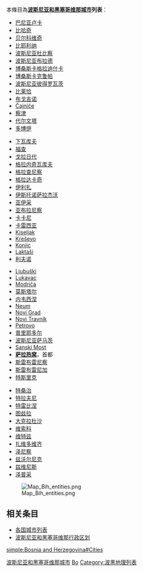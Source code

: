 本條目為'''[[波斯尼亚和黑塞哥维那|波斯尼亚和黑塞哥维那]][[城市|城市]]列表'''：

{{col-begin}}
{{col-break}}
*[[巴尼亚卢卡|巴尼亚卢卡]]
*[[比哈奇|比哈奇]]
*[[贝尔科维奇|贝尔科维奇]]
*[[比耶利纳|比耶利纳]]
*[[波斯尼亚杜比察|波斯尼亚杜比察]]
*[[波斯尼亚布拉德|波斯尼亚布拉德]]
*[[博桑斯卡格拉迪什卡|博桑斯卡格拉迪什卡]]
*[[博桑斯卡克鲁帕|博桑斯卡克鲁帕]]
*[[波斯尼亚彼得罗瓦茨|波斯尼亚彼得罗瓦茨]]
*[[比莱恰|比莱恰]]
*[[布戈吉诺|布戈吉诺]]
*[[Čajniče|Čajniče]]
*[[察津|察津]]
*[[代尔文塔|代尔文塔]]
*[[多博伊|多博伊]]
{{col-break}}
*[[下瓦库夫|下瓦库夫]]
*[[福查|福查]]
*[[戈拉日代|戈拉日代]]
*[[格拉内奇瓦库夫|格拉内奇瓦库夫]]
*[[格拉查尼察|格拉查尼察]]
*[[格拉达卡奇|格拉达卡奇]]
*[[伊利扎|伊利扎]]
*[[伊斯托诺萨拉杰沃|伊斯托诺萨拉杰沃]]
*[[亚伊采|亚伊采]]
*[[亚布拉尼察|亚布拉尼察]]
*[[卡卡尼|卡卡尼]]
*[[卡雷西亚|卡雷西亚]]
*[[Kiseljak|Kiseljak]]
*[[Kreševo|Kreševo]]
*[[Konjic|Konjic]]
*[[Laktaši|Laktaši]]
*[[利夫诺|利夫诺]]
{{col-break}}
*[[Ljubuški|Ljubuški]]
*[[Lukavac|Lukavac]]
*[[Modriča|Modriča]]
*[[莫斯塔尔|莫斯塔尔]]
*[[内韦西涅|内韦西涅]]
*[[Neum|Neum]]
*[[Novi_Grad|Novi Grad]]
*[[Novi_Travnik|Novi Travnik]]
*[[Petrovo,_Bosnia_and_Herzegovina|Petrovo]]
*[[普里耶多尔|普里耶多尔]]
*[[萨马茨|波斯尼亚萨马茨]]
*[[Sanski_Most|Sanski Most]] 
*'''[[萨拉热窝|萨拉热窝]]'''，首都
*[[斯雷布雷尼察|斯雷布雷尼察]]
*[[斯雷布雷尼加|斯雷布雷尼加]] 
*[[特斯里克|特斯里克]]
{{col-break}}
*[[特桑治|特桑治]]
*[[特拉夫尼|特拉夫尼]]
*[[特雷比涅|特雷比涅]]
*[[图兹拉|图兹拉]]
*[[大克拉杜沙|大克拉杜沙]]
*[[维索科|维索科]]
*[[维特兹|维特兹]]
*[[扎维多维齐|扎维多维齐]]
*[[泽尼察|泽尼察]]
*[[兹沃尔尼克|兹沃尔尼克]]
*[[兹维尼斯|兹维尼斯]]
*[[泽普采|泽普采]]
{{col-end}}

[[Image:Map_Bih_entities.png|thumb]]

== 相关条目 ==
* [[各国城市列表|各国城市列表]]
* [[波斯尼亚和黑塞哥维那行政区划|波斯尼亚和黑塞哥维那行政区划]]

{{欧洲题目|城市列表}}

[[Category:波斯尼亚和黑塞哥维那城市|]]
[[Category:歐洲城市列表|Bo]]
[[Category:波黑地理列表|Category:波黑地理列表]]

[[simple:Bosnia_and_Herzegovina#Cities|simple:Bosnia and Herzegovina#Cities]]